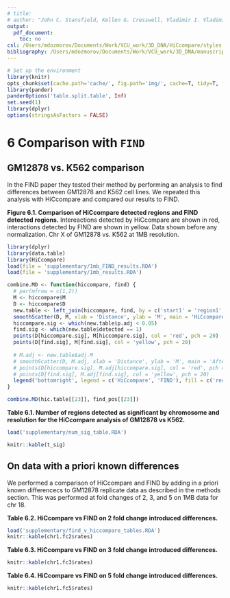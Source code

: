 ---
# title: 
# author: "John C. Stansfield, Kellen G. Cresswell, Vladimir I. Vladimirov, Mikhail G. Dozmorov"
output:
  pdf_document:
    toc: no
csl: /Users/mdozmorov/Documents/Work/VCU_work/3D_DNA/HiCcompare/styles.ref/bioinformatics.csl
bibliography: /Users/mdozmorov/Documents/Work/VCU_work/3D_DNA/manuscript/3D_DNA-references.bib
---

```{r setup, echo=FALSE, message=FALSE, warning=FALSE}
# Set up the environment
library(knitr)
opts_chunk$set(cache.path='cache/', fig.path='img/', cache=T, tidy=T, fig.keep='high', echo=F, dpi=100, warnings=F, message=F, comment=NA, warning=F, results='as.is', fig.width = 10, fig.height = 4) #out.width=700, 
library(pander)
panderOptions('table.split.table', Inf)
set.seed(1)
library(dplyr)
options(stringsAsFactors = FALSE)
```

\pagenumbering{gobble}

# 6 Comparison with `FIND`

## GM12878 vs. K562 comparison

In the FIND paper they tested their method by performing an analysis to find differences between GM12878 and K562 cell lines. We repeated this analysis with HiCcompare and compared our results to FIND. 

**Figure 6.1. Comparison of HiCcompare detected regions and FIND detected regions.** Intereactions detected by HiCcompare are shown in red, interactions detected by FIND are shown in yellow. Data shown before any normalization. Chr X of GM12878 vs. K562 at 1MB resolution. 
```{r}
library(dplyr)
library(data.table)
library(HiCcompare)
load(file = 'supplementary/1mb_FIND_results.RDA')
load(file = 'supplementary/1mb_results.RDA')

combine.MD <- function(hiccompare, find) {
  # par(mfrow = c(1,2))
  M <- hiccompare$M
  D <- hiccompare$D
  new.table <- left_join(hiccompare, find, by = c('start1' = 'region1', 'start2' = 'region2'))
  smoothScatter(D, M, xlab = 'Distance', ylab = 'M', main = 'HiCcompare vs FIND')
  hiccompare.sig <- which(new.table$p.adj < 0.05)
  find.sig <- which(new.table$detected == 1)
  points(D[hiccompare.sig], M[hiccompare.sig], col = 'red', pch = 20)
  points(D[find.sig], M[find.sig], col = 'yellow', pch = 20)
  
  # M.adj <- new.table$adj.M
  # smoothScatter(D, M.adj, xlab = 'Distance', ylab = 'M', main = 'After HiCcompare normalization')
  # points(D[hiccompare.sig], M.adj[hiccompare.sig], col = 'red', pch = 20)
  # points(D[find.sig], M.adj[find.sig], col = 'yellow', pch = 20)
  legend('bottomright', legend = c('HiCcompare', 'FIND'), fill = c('red', 'yellow'), bty = 'n', horiz = TRUE)
}

combine.MD(hic.table[[23]], find_pos[[23]])
```


**Table 6.1. Number of regions detected as significant by chromosome and resolution for the HiCcompare analysis of GM12878 vs K562.**
```{r}
load('supplementary/num_sig_table.RDA')

knitr::kable(t_sig)
```



## On data with a priori known differences

We performed a comparison of HiCcompare and FIND by adding in a priori known differencecs to GM12878 replicate data as described in the methods section. This was performed at fold changes of 2, 3, and 5 on 1MB data for chr 18.

**Table 6.2. HiCcompare vs FIND on 2 fold change introduced differences.**
```{r}
load('supplementary/find_v_hiccompare_tables.RDA')
knitr::kable(chr1.fc2$rates)
```


**Table 6.3. HiCcompare vs FIND on 3 fold change introduced differences.**
```{r}
knitr::kable(chr1.fc3$rates)
```

**Table 6.4. HiCcompare vs FIND on 5 fold change introduced differences.**
```{r}
knitr::kable(chr1.fc5$rates)
```

